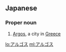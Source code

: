 ==Japanese==

===Proper noun===
{{wikipedia|Argos}}
{{ja-pos|ka|proper|rom=arugosu|hidx=あるこす}}
# [[Argos]], a city in [[Greece]]

[[lo:アルゴス]]
[[ml:アルゴス]]